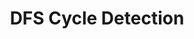 ---
id: "alg_tf_002"
questionType: "TRUE_FALSE"
title: "DFS Cycle Detection"
statement: "Depth-first search can be used to detect cycles in a graph."
difficulty: "HARD"
category: "Algorithms"
correctAnswer: true
explanation: "DFS can detect cycles by tracking visited nodes and recursion stack."
---
